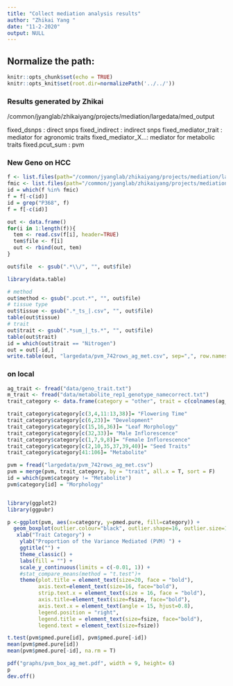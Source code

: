 ```yaml
---
title: "Collect mediation analysis results"
author: "Zhikai Yang "
date: "11-2-2020"
output: NULL
---
```



## Normalize the path:

```r
knitr::opts_chunk$set(echo = TRUE) 
knitr::opts_knit$set(root.dir=normalizePath('../../')) 
```

### Results generated by Zhikai

/common/jyanglab/zhikaiyang/projects/mediation/largedata/med_output

fixed_dsnps : direct snps
fixed_indirect : indirect snps
fixed_mediator_trait : mediator for agronomic traits
fixed_mediator_X...: mediator for metabolic traits
fixed.pcut_sum : pvm


### New Geno on HCC

```r

f <- list.files(path="/common/jyanglab/zhikaiyang/projects/mediation/largedata/med_output/", pattern="pcut_sum_", full.names = T)
fmic <- list.files(path="/common/jyanglab/zhikaiyang/projects/mediation/largedata/med_output/", pattern="pcut_sum_T[[0-9]", full.names = T)
id = which(f %in% fmic)
f = f[-c(id)]
id = grep("P368", f)
f = f[-c(id)]

out <- data.frame()
for(i in 1:length(f)){
  tem <- read.csv(f[i], header=TRUE)
  tem$file <- f[i]
  out <- rbind(out, tem)
}

out$file  <- gsub(".*\\/", "", out$file)

library(data.table)

# method
out$method <- gsub(".pcut.*", "", out$file)
# tissue type
out$tissue <- gsub(".*_ts_|.csv", "", out$file)
table(out$tissue)
# trait
out$trait <- gsub(".*sum_|_ts.*", "", out$file)
table(out$trait)
id = which(out$trait == "Nitrogen")
out = out[-id,]
write.table(out, "largedata/pvm_742rows_ag_met.csv", sep=",", row.names=FALSE, quote=FALSE)
```


### on local

```r
ag_trait <- fread("data/geno_trait.txt")
m_trait <- fread("data/metabolite_rep1_genotype_namecorrect.txt")
trait_category <- data.frame(category = "other", trait = c(colnames(ag_trait)[-1], colnames(m_trait)[-1]))

trait_category$category[c(3,4,11:13,38)]= "Flowering Time"
trait_category$category[c(6,23)]= "Development"
trait_category$category[c(15,16,36)]= "Leaf Morphology"
trait_category$category[c(32,33)]= "Male Inflorescence"
trait_category$category[c(1,7,9,8)]= "Female Inflorescence"
trait_category$category[c(2,10,35,37,39,40)]= "Seed Traits"
trait_category$category[41:106]= "Metabolite"

pvm = fread("largedata/pvm_742rows_ag_met.csv")
pvm = merge(pvm, trait_category, by = "trait", all.x = T, sort = F)
id = which(pvm$category != "Metabolite")
pvm$category[id] = "Morphology"


library(ggplot2)
library(ggpubr)

p <-ggplot(pvm, aes(x=category, y=pmed.pure, fill=category)) +
  geom_boxplot(outlier.colour="black", outlier.shape=16, outlier.size=1, notch=FALSE) +
   xlab("Trait Category") +
    ylab("Proportion of the Variance Mediated (PVM) ") +
    ggtitle("") +
    theme_classic() +
    labs(fill = "") +
    scale_y_continuous(limits = c(-0.01, 1)) +
    #stat_compare_means(method = "t.test")+
    theme(plot.title = element_text(size=20, face = "bold"), 
          axis.text=element_text(size=16, face="bold"),
          strip.text.x = element_text(size = 16, face = "bold"),
          axis.title=element_text(size=fsize, face="bold"),
          axis.text.x = element_text(angle = 15, hjust=0.8),
          legend.position = "right", 
          legend.title = element_text(size=fsize, face="bold"),
          legend.text = element_text(size=fsize))

t.test(pvm$pmed.pure[id], pvm$pmed.pure[-id])
mean(pvm$pmed.pure[id])
mean(pvm$pmed.pure[-id], na.rm = T)

pdf("graphs/pvm_box_ag_met.pdf", width = 9, height= 6)
p
dev.off()



```
